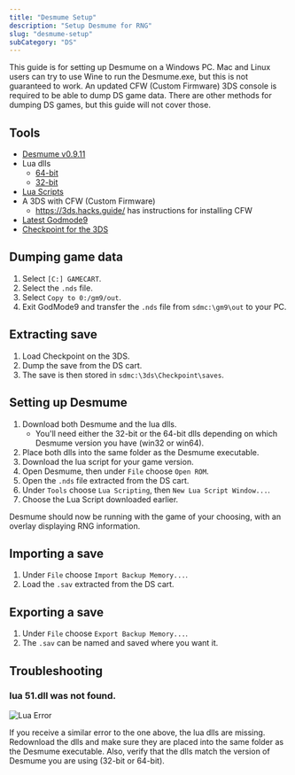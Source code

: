 ```yaml
---
title: "Desmume Setup"
description: "Setup Desmume for RNG"
slug: "desmume-setup"
subCategory: "DS"
---
```


This guide is for setting up Desmume on a Windows PC. Mac and Linux users can try to use Wine to run the Desmume.exe, but this is not guaranteed to work. An updated CFW (Custom Firmware) 3DS console is required to be able to dump DS game data. There are other methods for dumping DS games, but this guide will not cover those.

## Tools

- [Desmume v0.9.11](https://sourceforge.net/projects/desmume/files/desmume/0.9.11/)
- Lua dlls
  - [64-bit](https://www.dropbox.com/s/t8yttukleqserzp/lua-dll-x64.rar?dl=0#)
  - [32-bit](https://www.dropbox.com/s/2o4hdphn7j9z349/lua-dll-x86.zip?dl=0)
- [Lua Scripts](https://github.com/DevonStudios/LuaScripts)
- A 3DS with CFW (Custom Firmware)
  - https://3ds.hacks.guide/ has instructions for installing CFW
- [Latest Godmode9](https://github.com/d0k3/GodMode9/releases)
- [Checkpoint for the 3DS](https://github.com/FlagBrew/Checkpoint/releases)

## Dumping game data

1. Select `[C:] GAMECART`.
2. Select the `.nds` file.
3. Select `Copy to 0:/gm9/out`.
4. Exit GodMode9 and transfer the `.nds` file from `sdmc:\gm9\out` to your PC.

## Extracting save

1. Load Checkpoint on the 3DS.
2. Dump the save from the DS cart.
3. The save is then stored in `sdmc:\3ds\Checkpoint\saves`.

## Setting up Desmume

1. Download both Desmume and the lua dlls.
   - You'll need either the 32-bit or the 64-bit dlls depending on which Desmume version you have (win32 or win64).
2. Place both dlls into the same folder as the Desmume executable.
3. Download the lua script for your game version.
4. Open Desmume, then under `File` choose `Open ROM`.
5. Open the `.nds` file extracted from the DS cart.
6. Under `Tools` choose `Lua Scripting`, then `New Lua Script Window...`.
7. Choose the Lua Script downloaded earlier.

Desmume should now be running with the game of your choosing, with an overlay displaying RNG information.

## Importing a save

1. Under `File` choose `Import Backup Memory...`.
2. Load the `.sav` extracted from the DS cart.

## Exporting a save

1. Under `File` choose `Export Backup Memory...`.
2. The `.sav` can be named and saved where you want it.

## Troubleshooting

### lua 51.dll was not found.

![Lua Error](/images/Tools-and-Emulators/Desmume/Lua.png)

If you receive a similar error to the one above, the lua dlls are missing. Redownload the dlls and make sure they are placed into the same folder as the Desmume executable. Also, verify that the dlls match the version of Desmume you are using (32-bit or 64-bit).
